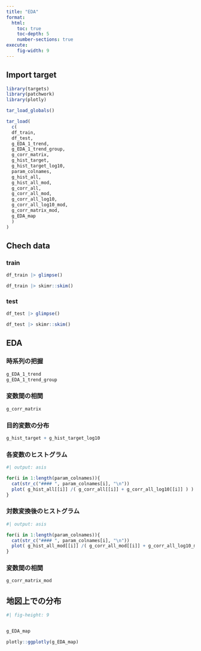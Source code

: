 ```yaml
---
title: "EDA"
format: 
  html:
    toc: true
    toc-depth: 5
    number-sections: true
execute: 
    fig-width: 9
---
```


## Import target

```r
library(targets)
library(patchwork)
library(plotly)

tar_load_globals()

tar_load(
  c(
  df_train,
  df_test,
  g_EDA_1_trend,
  g_EDA_1_trend_group,
  g_corr_matrix,
  g_hist_target,
  g_hist_target_log10,
  param_colnames,
  g_hist_all,
  g_hist_all_mod,
  g_corr_all,
  g_corr_all_mod,
  g_corr_all_log10,
  g_corr_all_log10_mod,
  g_corr_matrix_mod,
  g_EDA_map
  )
)
```

## Chech data

### train

```r
df_train |> glimpse()

df_train |> skimr::skim()
```

### test

```r
df_test |> glimpse()

df_test |> skimr::skim()
```

## EDA

### 時系列の把握

```r
g_EDA_1_trend
g_EDA_1_trend_group
```

### 変数間の相関

```r
g_corr_matrix
```

### 目的変数の分布

```r
g_hist_target + g_hist_target_log10
```


### 各変数のヒストグラム

```r
#| output: asis

for(i in 1:length(param_colnames)){
  cat(str_c("#### ", param_colnames[i], "\n"))
  plot( g_hist_all[[i]] /( g_corr_all[[i]] + g_corr_all_log10[[i]] ) )
}
```

### 対数変換後のヒストグラム

```r
#| output: asis

for(i in 1:length(param_colnames)){
  cat(str_c("#### ", param_colnames[i], "\n"))
  plot( g_hist_all_mod[[i]] /( g_corr_all_mod[[i]] + g_corr_all_log10_mod[[i]] ) )
}

```

### 変数間の相関

```r
g_corr_matrix_mod
```

## 地図上での分布

```r
#| fig-height: 9


g_EDA_map

plotly::ggplotly(g_EDA_map)
```

